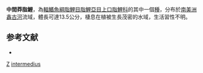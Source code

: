 {{Speciesbox
| taxon = Petulanos intermedius
| binomial_authority = [[Winterbottom|Winterbottom]], 1980
| status = NE
| status_system = IUCN3.1
| synonyms = *''Anostomus intermedius''<br /><small>Winterbottom, 1980</small>
}}
'''中間莽脂鯉'''，為[[輻鰭魚綱|輻鰭魚綱]][[脂鯉目|脂鯉目]][[脂鯉亞目|脂鯉亞目]][[上口脂鯉科|上口脂鯉科]]的其中一個[[種|種]]，分布於[[南美洲|南美洲]][[鑫古河|鑫古河]]流域，體長可達13.5公分，棲息在植被生長茂密的水域，生活習性不明。

==参考文献==
{{refbegin}}
*{{FishBase_species|genus=Petulanos|species=intermedius|year=2013|month=9}}
{{refend}}
{{魚類小作品}}

{{Taxonbar}}
[[Category:1980年描述的鱼类|Z]]
[[Category:莽脂鯉屬|intermedius]]